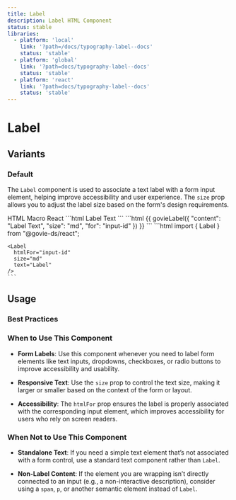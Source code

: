 ```yaml
---
title: Label
description: Label HTML Component
status: stable
libraries:
  - platform: 'local'
    link: '?path=/docs/typography-label--docs'
    status: 'stable'
  - platform: 'global'
    link: '?path=docs/typography-label--docs'
    status: 'stable'
  - platform: 'react'
    link: '?path=docs/typography-label--docs'
    status: 'stable'
---
```


# Label

<ComponentStatusBlock componentId="label" />

## Variants

### Default

<ComponentContainer>
  <Label htmlFor="input-id" size="md" text="This is Label" />
</ComponentContainer>

The `Label` component is used to associate a text label with a form input element, helping improve accessibility and user experience. The `size` prop allows you to adjust the label size based on the form's design requirements.

<Tabs id="tab3">
  <TabList>
    <TabItem value="tab31" checked>HTML</TabItem>
    <TabItem value="tab32">Macro</TabItem>
    <TabItem value="tab33">React</TabItem>
  </TabList>
  <TabPanel value="tab31">
    ```html
    <label
      for="input-id"
      class="gi-text-md gi-mb-1 gi-block">
      Label Text
    </label>
    ```
  </TabPanel>
  <TabPanel value="tab32">
    ```html
    {{ govieLabel({
      "content": "Label Text",
      "size": "md",
      "for": "input-id"
    }) }}
    ```
  </TabPanel>
  <TabPanel value="tab33">
    ```html
    import { Label } from "@govie-ds/react";

    <Label
      htmlFor="input-id"
      size="md"
      text="Label"
    />
    ```

  </TabPanel>
</Tabs>

## Usage

### Best Practices

### When to Use This Component

- **Form Labels**: Use this component whenever you need to label form elements like text inputs, dropdowns, checkboxes, or radio buttons to improve accessibility and usability.
- **Responsive Text**: Use the `size` prop to control the text size, making it larger or smaller based on the context of the form or layout.

- **Accessibility**: The `htmlFor` prop ensures the label is properly associated with the corresponding input element, which improves accessibility for users who rely on screen readers.

### When Not to Use This Component

- **Standalone Text**: If you need a simple text element that’s not associated with a form control, use a standard text component rather than `Label`.

- **Non-Label Content**: If the element you are wrapping isn’t directly connected to an input (e.g., a non-interactive description), consider using a `span`, `p`, or another semantic element instead of `Label`.
